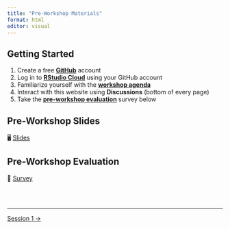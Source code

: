 ```yaml
---
title: "Pre-Workshop Materials"
format: html
editor: visual
---
```


::: callout-important
:::

## Getting Started

1.  Create a free [**GitHub**](https://github.com) account
2.  Log in to [**RStudio Cloud**](https://rstudio.cloud/) using your GitHub account
3.  Familiarize yourself with the [**workshop agenda**](index.qmd)
4.  Interact with this website using **Discussions** (bottom of every page)
5.  Take the [**pre-workshop evaluation**](content/pre-workshop-survey.qmd) survey below

## Pre-Workshop Slides

🖥️ [Slides](content/pre-workshop-slides.html)

## Pre-Workshop Evaluation

📝 [Survey](content/pre-workshop-survey.qmd){.btn .btn-primary target="_blank"}

<br><br>

::: {style="font-size: 0.875em;"}
:::

------------------------------------------------------------------------

::::: {.d-flex .justify-content-between .border-top .pt-4 .mt-4}
<div>

</div>

<div>

[Session 1 →](sessions/session_01/page.qmd){.btn .btn-outline-primary}

</div>
:::::
